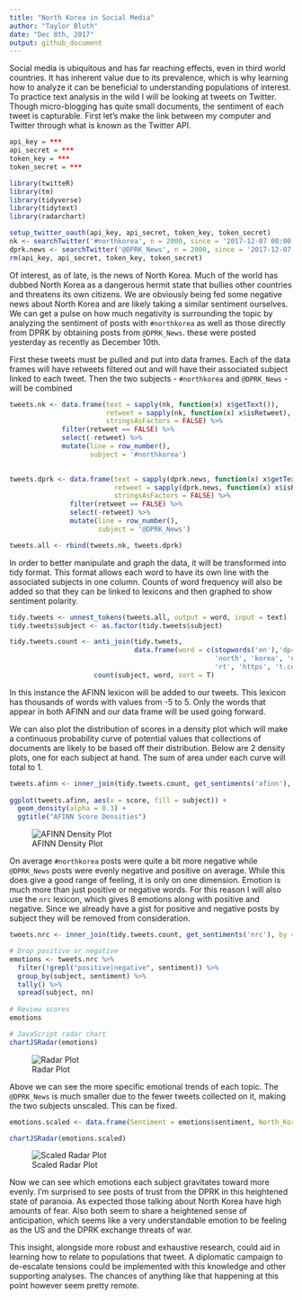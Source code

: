 ```yaml
---
title: "North Korea in Social Media"
author: "Taylor Bluth"
date: "Dec 8th, 2017"
output: github_document
---
```


Social media is ubiquitous and has far reaching effects, even in third world countries. It has inherent value due to its prevalence, which is why learning how to analyze it can be beneficial to understanding populations of interest. To practice text analysis in the wild I will be looking at tweets on Twitter. Though micro-blogging has quite small documents, the sentiment of each tweet is capturable. First let's make the link between my computer and Twitter through what is known as the Twitter API. 

```r
api_key = ***
api_secret = ***
token_key = ***
token_secret = ***

library(twitteR)
library(tm)
library(tidyverse)
library(tidytext)
library(radarchart)
```

```r
setup_twitter_oauth(api_key, api_secret, token_key, token_secret)
nk <- searchTwitter('#northkorea', n = 2000, since = '2017-12-07 00:00:00 ', resultType = 'recent')
dprk.news <- searchTwitter('@DPRK_News', n = 2000, since = '2017-12-07 00:00:00', resultType = 'recent')
rm(api_key, api_secret, token_key, token_secret)
```

Of interest, as of late, is the news of North Korea. Much of the world has dubbed North Korea as a dangerous hermit state that bullies other countries and threatens its own citizens. We are obviously being fed some negative news about North Korea and are likely taking a similar sentiment ourselves. We can get a pulse on how much negativity is surrounding the topic by analyzing the sentiment of posts with `#northkorea` as well as those directly from DPRK by obtaining posts from `@DPRK_News`. these were posted yesterday as recently as December 10th. 

First these tweets must be pulled and put into data frames. Each of the data frames will have retweets filtered out and will have their associated subject linked to each tweet. Then the two subjects - `#northkorea` and `@DPRK_News` - will be combined

```r
tweets.nk <- data.frame(text = sapply(nk, function(x) x$getText()),
                        retweet = sapply(nk, function(x) x$isRetweet),
                        stringsAsFactors = FALSE) %>% 
             filter(retweet == FALSE) %>% 
             select(-retweet) %>% 
             mutate(line = row_number(),
                    subject = '#northkorea') 
             

tweets.dprk <- data.frame(text = sapply(dprk.news, function(x) x$getText()),
                          retweet = sapply(dprk.news, function(x) x$isRetweet),
                          stringsAsFactors = FALSE) %>% 
               filter(retweet == FALSE) %>% 
               select(-retweet) %>% 
               mutate(line = row_number(),
                      subject = '@DPRK_News') 

tweets.all <- rbind(tweets.nk, tweets.dprk)
```

In order to better manipulate and graph the data, it will be transformed into tidy format. This format allows each word to have its own line with the associated subjects in one column. Counts of word frequency will also be added so that they can be linked to lexicons and then graphed to show sentiment polarity.

```r
tidy.tweets <- unnest_tokens(tweets.all, output = word, input = text)
tidy.tweets$subject <- as.factor(tidy.tweets$subject)

tidy.tweets.count <- anti_join(tidy.tweets, 
                               data.frame(word = c(stopwords('en'),'dprk','dprk_news',
                                                   'north', 'korea', 'northkorea',
                                                   'rt', 'https', 't.co')), by = 'word') %>%
                     count(subject, word, sort = T)
```

In this instance the AFINN lexicon will be added to our tweets. This lexicon has thousands of words with values from -5 to 5. Only the words that appear in both AFINN and our data frame will be used going forward.

We can also plot the distribution of scores in a density plot which will make a continuous probability curve of potential values that collections of documents are likely to be based off their distribution. Below are 2 density plots, one for each subject at hand. The sum of area under each curve will total to 1.

```r
tweets.afinn <- inner_join(tidy.tweets.count, get_sentiments('afinn'), by = 'word') 
               
ggplot(tweets.afinn, aes(x = score, fill = subject)) + 
  geom_density(alpha = 0.3) + 
  ggtitle("AFINN Score Densities")
```

![AFINN Density Plot](https://github.com/tmbluth/Learning-Text-Analytics/blob/master/figures/North_Korea_Senitment_Analysis/AFINN_density.png)

On average `#northkorea` posts were quite a bit more negative while `@DPRK_News` posts were evenly negative and positive on average. While this does give a good range of feeling, it is only on one dimension. Emotion is much more than just positive or negative words. For this reason I will also use the `nrc` lexicon, which gives 8 emotions along with positive and negative. Since we already have a gist for positive and negative posts by subject they will be removed from consideration. 

```r
tweets.nrc <- inner_join(tidy.tweets.count, get_sentiments('nrc'), by = 'word')

# Drop positive or negative
emotions <- tweets.nrc %>%
  filter(!grepl("positive|negative", sentiment)) %>% 
  group_by(subject, sentiment) %>%
  tally() %>% 
  spread(subject, nn) 
  
# Review scores
emotions

# JavaScript radar chart
chartJSRadar(emotions)
```

![Radar Plot](https://github.com/tmbluth/Learning-Text-Analytics/blob/master/figures/North_Korea_Senitment_Analysis/small_radar.png)

Above we can see the more specific emotional trends of each topic. The `@DPRK_News` is much smaller due to the fewer tweets collected on it, making the two subjects unscaled. This can be fixed.

```r
emotions.scaled <- data.frame(Sentiment = emotions$sentiment, North_Korea = scale(emotions$`#northkorea`, center = F), DPRK_News = scale(emotions$`@DPRK_News`, center = F))

chartJSRadar(emotions.scaled)
```

![Scaled Radar Plot](https://github.com/tmbluth/Learning-Text-Analytics/blob/master/figures/North_Korea_Senitment_Analysis/scaled_radar.png)

Now we can see which emotions each subject gravitates toward more evenly. I'm surprised to see posts of trust from the DPRK in this heightened state of paranoia. As expected those talking about North Korea have high amounts of fear. Also both seem to share a heightened sense of anticipation, which seems like a very understandable emotion to be feeling as the US and the DPRK exchange threats of war. 

This insight, alongside more robust and exhaustive research, could aid in learning how to relate to populations that tweet. A diplomatic campaign to de-escalate tensions could be implemented with this knowledge and other supporting analyses. The chances of anything like that happening at this point however seem pretty remote.